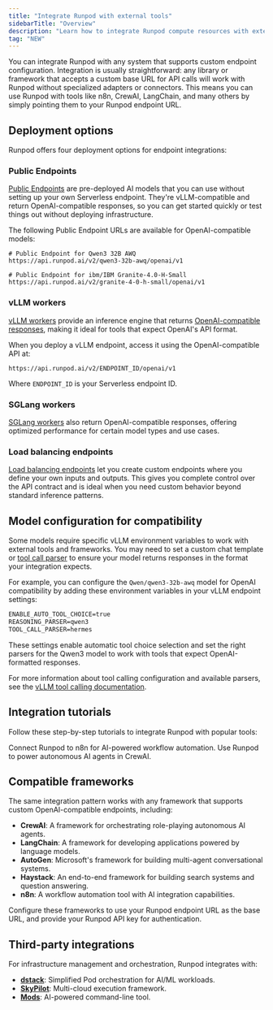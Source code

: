 ```yaml
---
title: "Integrate Runpod with external tools"
sidebarTitle: "Overview"
description: "Learn how to integrate Runpod compute resources with external tools and agentic frameworks."
tag: "NEW"
---
```


You can integrate Runpod with any system that supports custom endpoint configuration. Integration is usually straightforward: any library or framework that accepts a custom base URL for API calls will work with Runpod without specialized adapters or connectors. This means you can use Runpod with tools like n8n, CrewAI, LangChain, and many others by simply pointing them to your Runpod endpoint URL. 

## Deployment options

Runpod offers four deployment options for endpoint integrations:

### Public Endpoints

[Public Endpoints](/hub/public-endpoints) are pre-deployed AI models that you can use without setting up your own Serverless endpoint. They're vLLM-compatible and return OpenAI-compatible responses, so you can get started quickly or test things out without deploying infrastructure.

The following Public Endpoint URLs are available for OpenAI-compatible models:

```
# Public Endpoint for Qwen3 32B AWQ
https://api.runpod.ai/v2/qwen3-32b-awq/openai/v1

# Public Endpoint for ibm/IBM Granite-4.0-H-Small
https://api.runpod.ai/v2/granite-4-0-h-small/openai/v1
```

### vLLM workers

[vLLM workers](/serverless/vllm/overview) provide an inference engine that returns [OpenAI-compatible responses](/serverless/vllm/openai-compatibility), making it ideal for tools that expect OpenAI's API format.

When you deploy a vLLM endpoint, access it using the OpenAI-compatible API at:

```
https://api.runpod.ai/v2/ENDPOINT_ID/openai/v1
```

Where `ENDPOINT_ID` is your Serverless endpoint ID.

### SGLang workers

[SGLang workers](https://github.com/runpod-workers/worker-sglang) also return OpenAI-compatible responses, offering optimized performance for certain model types and use cases.

### Load balancing endpoints

[Load balancing endpoints](/serverless/load-balancing/overview) let you create custom endpoints where you define your own inputs and outputs. This gives you complete control over the API contract and is ideal when you need custom behavior beyond standard inference patterns.

## Model configuration for compatibility

Some models require specific vLLM environment variables to work with external tools and frameworks. You may need to set a custom chat template or [tool call parser](https://docs.vllm.ai/en/latest/features/tool_calling.html) to ensure your model returns responses in the format your integration expects.

For example, you can configure the `Qwen/qwen3-32b-awq` model for OpenAI compatibility by adding these environment variables in your vLLM endpoint settings:

```txt
ENABLE_AUTO_TOOL_CHOICE=true
REASONING_PARSER=qwen3
TOOL_CALL_PARSER=hermes
```

These settings enable automatic tool choice selection and set the right parsers for the Qwen3 model to work with tools that expect OpenAI-formatted responses.

For more information about tool calling configuration and available parsers, see the [vLLM tool calling documentation](https://docs.vllm.ai/en/latest/features/tool_calling.html).

## Integration tutorials

Follow these step-by-step tutorials to integrate Runpod with popular tools:

<CardGroup cols={2}>
  <Card title="Integrate with n8n" icon="workflow" href="/tutorials/integrations/n8n-integration">
    Connect Runpod to n8n for AI-powered workflow automation.
  </Card>

  <Card title="Integrate with CrewAI" icon="robot" href="/tutorials/integrations/crewai-integration">
    Use Runpod to power autonomous AI agents in CrewAI.
  </Card>
</CardGroup>

## Compatible frameworks

The same integration pattern works with any framework that supports custom OpenAI-compatible endpoints, including:

* **CrewAI**: A framework for orchestrating role-playing autonomous AI agents.
* **LangChain**: A framework for developing applications powered by language models.
* **AutoGen**: Microsoft's framework for building multi-agent conversational systems.
* **Haystack**: An end-to-end framework for building search systems and question answering.
* **n8n**: A workflow automation tool with AI integration capabilities.

Configure these frameworks to use your Runpod endpoint URL as the base URL, and provide your Runpod API key for authentication.

## Third-party integrations

For infrastructure management and orchestration, Runpod integrates with:

* [**dstack**](/integrations/dstack): Simplified Pod orchestration for AI/ML workloads.
* [**SkyPilot**](/integrations/skypilot): Multi-cloud execution framework.
* [**Mods**](/integrations/mods): AI-powered command-line tool.
